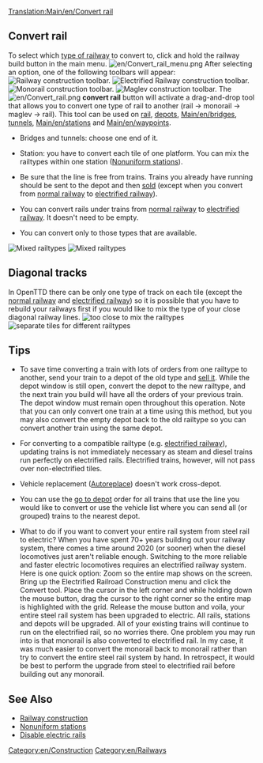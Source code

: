 [[Translation:Main/en/Convert rail]]{{en/-}}{{Template:Tutorial}}
==Convert rail==
To select which [[Main/en/Types of railway|type of railway]] to convert to, click and hold the railway build button in the main menu. 
[[File:en/Convert rail menu.png|none]]
After selecting an option, one of the following toolbars will appear:
[[File:en/Railroad Construction.png|none|frame|[[Railway construction#Railway construction toolbar|Railway construction toolbar]].]]
[[File:en/Electrified Railway Construction.png|none|frame|Electrified Railway construction toolbar.]]
[[File:en/Monorail Construction.png|none|frame|Monorail construction toolbar.]]
[[File:en/Maglev Construction.png|none|frame|Maglev construction toolbar.]]
The [[File:en/Convert rail.png]] '''convert rail''' button will activate a drag-and-drop tool that allows you to convert one type of rail to another (rail -> monorail -> maglev -> rail). This tool can be used on [[Main/en/Building tracks|rail]], [[Main/en/Building depots|depots]], [[Main/en/bridges]], [[Main/en/tunnel|tunnels]], [[Main/en/stations]] and [[Main/en/waypoints]].

* Bridges and tunnels: choose one end of it.

* Station: you have to convert each tile of one platform. You can mix the railtypes within one station ([[Main/en/Nonuniform stations|Nonuniform stations]]).

* Be sure that the line is free from trains. Trains you already have running should be sent to the depot and then [[Main/en/Sell entire train|sold]] (except when you convert from [[Main/en/railways|normal railway]] to [[Main/en/electrified railways|electrified railway]]).

* You can convert rails under trains from [[Main/en/railways|normal railway]] to [[Main/en/electrified railways|electrified railway]]. It doesn't need to be empty.

* You can convert only to those types that are available.
[[File:en/Convert rail tunnel.png|left|frame|Mixed railtypes]]
[[File:en/Convert station.png|none|frame|Mixed railtypes]]

==Diagonal tracks==
In OpenTTD there can be only one type of track on each tile (except the [[Main/en/railways|normal railway]] and [[Main/en/electrified railways|electrified railway]]) so it is possible that you have to rebuild your railways first if you would like to mix the type of your close diagonal railway lines.
[[File:en/Convert rail close.png|left|frame|too close to mix the railtypes]]
[[File:en/Convert rail good.png|none|frame|separate tiles for different railtypes]] 

==Tips==
* To save time converting a train with lots of orders from one railtype to another, send your train to a depot of the old type and [[Main/en/Sell entire train|sell it]]. While the depot window is still open, convert the depot to the new railtype, and the next train you build will have all the orders of your previous train. The depot window must remain open throughout this operation. Note that you can only convert one train at a time using this method, but you may also convert the empty depot back to the old railtype so you can convert another train using the same depot.

* For converting to a compatible railtype (e.g. [[Main/en/electrified railways|electrified railway]]), updating trains is not immediately necessary as steam and diesel trains run perfectly on electrified rails.  Electrified trains, however, will not pass over non-electrified tiles.

* Vehicle replacement ([[Main/en/Replace vehicles#Autoreplace|Autoreplace]]) doesn't work cross-depot.

* You can use the [[Main/en/Orders#Go To|go to depot]] order for all trains that use the line you would like to convert or use the vehicle list where you can send all (or grouped) trains to the nearest depot.

* What to do if you want to convert your entire rail system from steel rail to electric? When you have spent 70+ years building out your railway system, there comes a time around 2020 (or sooner) when the diesel locomotives just aren't reliable enough. Switching to the more reliable and faster electric locomotives requires an electrified railway system. Here is one quick option: Zoom so the entire map shows on the screen. Bring up the Electrified Railroad Construction menu and click the Convert tool. Place the cursor in the left corner and while holding down the mouse button, drag the cursor to the right corner so the entire map is highlighted with the grid. Release the mouse button and voila, your entire steel rail system has been upgraded to electric. All rails, stations and depots will be upgraded. All of your existing trains will continue to run on the electrified rail, so no worries there. One problem you may run into is that monorail is also converted to electrified rail. In my case, it was much easier to convert the monorail back to monorail rather than try to convert the entire steel rail system by hand. In retrospect, it would be best to perform the upgrade from steel to electrified rail before building out any monorail.

==See Also==
*[[Main/en/Railway construction|Railway construction]]
*[[Main/en/Nonuniform stations|Nonuniform stations]]
*[[Main/en/Advanced Settings/Vehicles#Disable electric rails|Disable electric rails]]

[[Category:en/Construction]]
[[Category:en/Railways]]